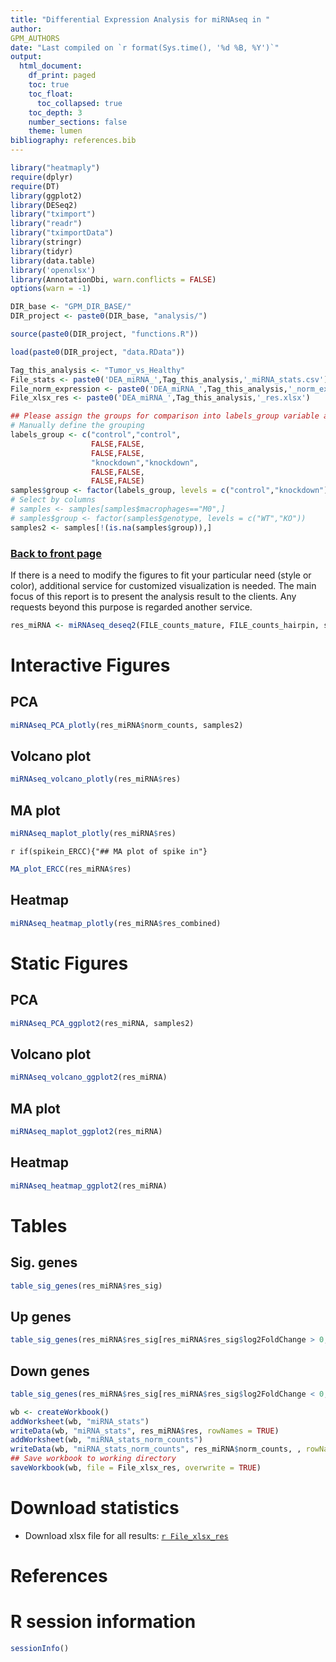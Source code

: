 ```yaml
---
title: "Differential Expression Analysis for miRNAseq in "
author:
GPM_AUTHORS
date: "Last compiled on `r format(Sys.time(), '%d %B, %Y')`"
output:
  html_document:
    df_print: paged
    toc: true
    toc_float:
      toc_collapsed: true
    toc_depth: 3
    number_sections: false
    theme: lumen
bibliography: references.bib
---
```


```r
library("heatmaply")
require(dplyr)
require(DT)
library(ggplot2)
library(DESeq2)
library("tximport")
library("readr")
library("tximportData")
library(stringr)
library(tidyr)
library(data.table)
library('openxlsx')
library(AnnotationDbi, warn.conflicts = FALSE)
options(warn = -1)

DIR_base <- "GPM_DIR_BASE/"
DIR_project <- paste0(DIR_base, "analysis/")

source(paste0(DIR_project, "functions.R"))

load(paste0(DIR_project, "data.RData"))

Tag_this_analysis <- "Tumor_vs_Healthy"
File_stats <- paste0('DEA_miRNA_',Tag_this_analysis,'_miRNA_stats.csv')
File_norm_expression <- paste0('DEA_miRNA_',Tag_this_analysis,'_norm_exp_quant.csv')
File_xlsx_res <- paste0('DEA_miRNA_',Tag_this_analysis,'_res.xlsx')

## Please assign the groups for comparison into labels_group variable and confirm the direction of comparison by level parameter in the function factor, here is just an example
# Manually define the grouping
labels_group <- c("control","control",
                  FALSE,FALSE,
                  FALSE,FALSE,
                  "knockdown","knockdown",
                  FALSE,FALSE,
                  FALSE,FALSE)
samples$group <- factor(labels_group, levels = c("control","knockdown"))
# Select by columns
# samples <- samples[samples$macrophages=="M0",]
# samples$group <- factor(samples$genotype, levels = c("WT","KO"))
samples2 <- samples[!(is.na(samples$group)),]
```

### [Back to front page](Analysis_Report_miRNAseq.html)

If there is a need to modify the figures to fit your particular need (style or color), additional service for customized visualization is needed. The main focus of this report is to present the analysis result to the clients. Any requests beyond this purpose is regarded another service. 

```r
res_miRNA <- miRNAseq_deseq2(FILE_counts_mature, FILE_counts_hairpin, samples2)
```

# Interactive Figures {.tabset}

## PCA

```r
miRNAseq_PCA_plotly(res_miRNA$norm_counts, samples2)
```

## Volcano plot

```r
miRNAseq_volcano_plotly(res_miRNA$res)
```

## MA plot

```r
miRNAseq_maplot_plotly(res_miRNA$res)
```

`r if(spikein_ERCC){"## MA plot of spike in"}`

```r
MA_plot_ERCC(res_miRNA$res)
```

## Heatmap

```r
miRNAseq_heatmap_plotly(res_miRNA$res_combined)
```

# Static Figures {.tabset}

## PCA

```r
miRNAseq_PCA_ggplot2(res_miRNA, samples2)
```

## Volcano plot

```r
miRNAseq_volcano_ggplot2(res_miRNA)
```

## MA plot

```r
miRNAseq_maplot_ggplot2(res_miRNA)
```

## Heatmap

```r
miRNAseq_heatmap_ggplot2(res_miRNA)
```

# Tables {.tabset}

## Sig. genes

```r
table_sig_genes(res_miRNA$res_sig)
```

## Up genes

```r
table_sig_genes(res_miRNA$res_sig[res_miRNA$res_sig$log2FoldChange > 0,])
```

## Down genes

```r
table_sig_genes(res_miRNA$res_sig[res_miRNA$res_sig$log2FoldChange < 0,])
```

```r
wb <- createWorkbook()
addWorksheet(wb, "miRNA_stats")
writeData(wb, "miRNA_stats", res_miRNA$res, rowNames = TRUE)
addWorksheet(wb, "miRNA_stats_norm_counts")
writeData(wb, "miRNA_stats_norm_counts", res_miRNA$norm_counts, , rowNames = TRUE)
## Save workbook to working directory
saveWorkbook(wb, file = File_xlsx_res, overwrite = TRUE)
```


# Download statistics

* Download xlsx file for all results: [`r File_xlsx_res`](`r File_xlsx_res`)
<!-- * Download CSV file for the statistics of all valid genes in differential expression analysis (ENSEMBL ID, Gene Symbol and Gene name are included): [`r File_stats`](`r File_stats`)
* Download CSV file for the expression quantification of all genes: [`r File_norm_expression`](`r File_norm_expression`) -->


# References

<div id="refs"></div>


# R session information

```r
sessionInfo()
```
